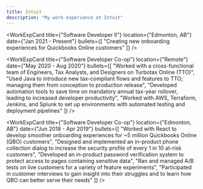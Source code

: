 ```yaml
---
title: Intuit
description: "My work experience at Intuit"
--- 
```


<WorkExpCard 
    title={"Software Developer II"}
    location={"Edmonton, AB"}
    date={"Jan 2021 - Present"}
    bullets={[
        "Creating new onboarding experiences for Quickbooks Online customers"
    ]}
/>

<WorkExpCard 
    title={"Software Developer Co-op"}
    location={"Remote"}
    date={"May 2020 - Aug 2020"}
    bullets={[
        "Worked with a cross-functional team of Engineers, Tax Analysts, and Designers on Turbotax Online (TTO)",
        "Used Java to introduce new tax-compliant flows and features to TTO; managing them from conception to production release",
        "Developed automation tools to save time on mandatory annual tax-year rollover, leading to increased developer productivity",
        "Worked with AWS, Terraform, Jenkins, and Splunk to set up environments with automated testing and deployment pipelines"
    ]}
/>

<WorkExpCard 
    title={"Software Developer Co-op"}
    location={"Edmonton, AB"}
    date={"Jun 2018 - Apr 2019"}
    bullets={[
        "Worked with React to develop smoother onboarding experiences for ~5 million Quickbooks Online (QBO) customers",
        "Designed and implemented an in-product phone collection dialog to increase the security profile of every 1 in 10 at-risk customers",
        "Developed an in-product password verification system to protect access to pages containing sensitive data",
        "Ran and managed A/B tests on live customers for a variety of feature experiments",
        "Participated in customer interviews to gain insight into their struggles and to learn how QBO can better serve their needs"
    ]}
/>